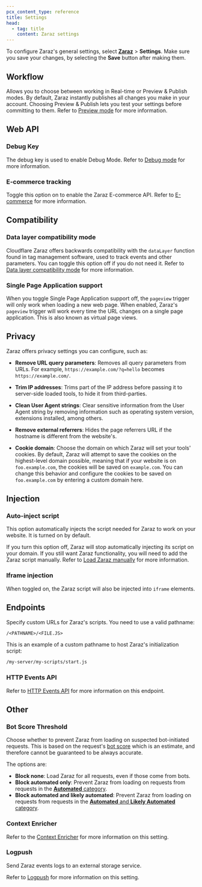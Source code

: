 ```yaml
---
pcx_content_type: reference
title: Settings
head:
  - tag: title
    content: Zaraz settings
---
```



To configure Zaraz's general settings, select [**Zaraz**](https://dash.cloudflare.com/?to=/:account/:zone/zaraz) > **Settings**. Make sure you save your changes, by selecting the **Save** button after making them.

## Workflow

Allows you to choose between working in Real-time or Preview & Publish modes. By default, Zaraz instantly publishes all changes you make in your account. Choosing Preview & Publish lets you test your settings before committing to them. Refer to [Preview mode](/zaraz/history/preview-mode/) for more information.

## Web API

### Debug Key

The debug key is used to enable Debug Mode. Refer to [Debug mode](/zaraz/web-api/debug-mode/) for more information.

### E-commerce tracking

Toggle this option on to enable the Zaraz E-commerce API. Refer to [E-commerce](/zaraz/web-api/ecommerce/) for more information.

## Compatibility

### Data layer compatibility mode

Cloudflare Zaraz offers backwards compatibility with the `dataLayer` function found in tag management software, used to track events and other parameters. You can toggle this option off if you do not need it. Refer to [Data layer compatibility mode](/zaraz/advanced/datalayer-compatibility/) for more information.

### Single Page Application support

When you toggle Single Page Application support off, the `pageview` trigger will only work when loading a new web page. When enabled, Zaraz's `pageview` trigger will work every time the URL changes on a single page application. This is also known as virtual page views.

## Privacy

Zaraz offers privacy settings you can configure, such as:

- **Remove URL query parameters**: Removes all query parameters from URLs. For example, `https://example.com/?q=hello` becomes `https://example.com/`.

- **Trim IP addresses**: Trims part of the IP address before passing it to server-side loaded tools, to hide it from third-parties.

- **Clean User Agent strings**: Clear sensitive information from the User Agent string by removing information such as operating system version, extensions installed, among others.

- **Remove external referrers**: Hides the page referrers URL if the hostname is different from the website's.

- **Cookie domain**: Choose the domain on which Zaraz will set your tools' cookies. By default, Zaraz will attempt to save the cookies on the highest-level domain possible, meaning that if your website is on `foo.example.com`, the cookies will be saved on `example.com`. You can change this behavior and configure the cookies to be saved on `foo.example.com` by entering a custom domain here.

## Injection

### Auto-inject script

This option automatically injects the script needed for Zaraz to work on your website. It is turned on by default.

If you turn this option off, Zaraz will stop automatically injecting its script on your domain. If you still want Zaraz functionality, you will need to add the Zaraz script manually. Refer to [Load Zaraz manually](/zaraz/advanced/load-zaraz-manually/) for more information.

### Iframe injection

When toggled on, the Zaraz script will also be injected into `iframe` elements.

## Endpoints

Specify custom URLs for Zaraz's scripts. You need to use a valid pathname:

```txt
/<PATHNAME>/<FILE.JS>
```

This is an example of a custom pathname to host Zaraz's initialization script:

```txt
/my-server/my-scripts/start.js
```

### HTTP Events API

Refer to [HTTP Events API](/zaraz/http-events-api/) for more information on this endpoint.

## Other

### Bot Score Threshold

Choose whether to prevent Zaraz from loading on suspected bot-initiated requests. This is based on the request's [bot score](/bots/concepts/bot-score/) which is an estimate, and therefore cannot be guaranteed to be always accurate.

The options are:

- **Block none**: Load Zaraz for all requests, even if those come from bots.
- **Block automated only**: Prevent Zaraz from loading on requests from requests in the [**Automated** category](/bots/concepts/bot-score/#bot-groupings).
- **Block automated and likely automated**: Prevent Zaraz from loading on requests from requests in the [**Automated** and **Likely Automated** category](/bots/concepts/bot-score/#bot-groupings).

### Context Enricher

Refer to the [Context Enricher](/zaraz/advanced/context-enricher/) for more information on this setting.

### Logpush

<Plan type="enterprise" />

Send Zaraz events logs to an external storage service.

Refer to [Logpush](/zaraz/advanced/logpush/) for more information on this setting.
